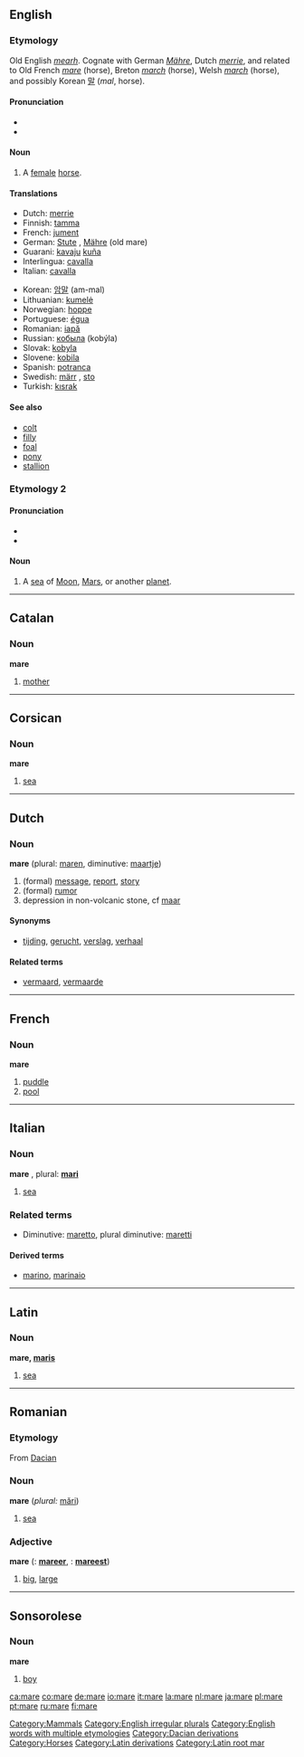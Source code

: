 ==English==
[[Category:Mammals]]

===Etymology===
Old English ''[[mearh]]''. Cognate with German ''[[Mähre]]'', Dutch ''[[merrie]]'', and related to Old French ''[[mare#Old French|mare]]'' (horse), Breton ''[[march#Breton|march]]'' (horse), Welsh ''[[march#Welsh|march]]'' (horse), and possibly Korean [[말]] (''mal'', horse).

====Pronunciation====
*{{SAMPA|/mE@/}}
*{{IPA|/'mɛəɻ/}}

====Noun====
{{en-noun|mare|mares}}
#A [[female]] [[horse]].

====Translations====
{{top}}
*Dutch: [[merrie]] {{f}}
*Finnish: [[tamma]]
*French: [[jument]] {{f}}
*German: [[Stute]] {{f}}, [[Mähre]] {{f}} (old mare)
*Guarani: [[kavaju]] [[kuña]] {{f}}
*Interlingua: [[cavalla]] {{f}}
*Italian: [[cavalla]] {{f}}
{{mid}}
*Korean: [[암말]] (am-mal) 
*Lithuanian: [[kumelė]] {{f}}
*Norwegian: [[hoppe]] {{f}}
*Portuguese: [[égua]] {{f}}
*Romanian: [[iapă]] {{f}}
*Russian: [[кобыла]] (kobýla) {{f}}
*Slovak: [[kobyla#Slovak|kobyla]] {{f}}
*Slovene: [[kobila]] {{f}}
*Spanish: [[potranca]] {{f}}
*Swedish: [[märr]] {{c}}, [[sto]] {{n}}
*Turkish: [[kısrak]]
{{bottom}}

====See also====
*[[colt]]
*[[filly]]
*[[foal]]
*[[pony]]
*[[stallion]]

===Etymology 2===
====Pronunciation====
*{{SAMPA|/mA:reI/}}
*{{w:IPA|/'marɛ/}}
====Noun====
{{en-noun|mare|maria}}

#A [[sea]] of [[Moon]], [[Mars]], or another [[planet]].

[[Category:English irregular plurals]]
[[Category:English words with multiple etymologies]]

----
==Catalan==
===Noun===
'''mare''' {{f}}

# [[mother]]

----
==Corsican==
===Noun===
'''mare''' {{m}}

# [[sea]]

----
==Dutch==
===Noun===
'''mare''' {{f}} (plural: [[maren]], diminutive: [[maartje]])

# (formal) [[message]], [[report]], [[story]]
# (formal) [[rumor]]
# depression in non-volcanic stone, cf [[maar]]

====Synonyms====
*[[tijding]], [[gerucht]], [[verslag]], [[verhaal]]

====Related terms====
*[[vermaard]], [[vermaarde]]

----
==French==
===Noun===
'''mare''' {{f}}

# [[puddle]]
# [[pool]]

----
==Italian==
===Noun===
'''mare''' {{m}}, plural: '''[[mari]]'''

# [[sea]]

===Related terms===
*Diminutive: [[maretto]], plural diminutive: [[maretti]]

====Derived terms====
*[[marino]], [[marinaio]]

----
==Latin==
===Noun===
'''mare, [[Wiktionary Appendix:Latin third declension|maris]]''' {{n}}
# [[sea]]

----
==Romanian==
===Etymology===
From [[Dacian]]

===Noun===
'''mare''' {{f}} (''plural:'' [[mări]])

# [[sea]]

===Adjective===
'''mare'''  ({{compar}}: '''[[mareer]]''', {{superl}}: '''[[mareest]]''')

# [[big]], [[large]]

----
==Sonsorolese==
===Noun===
'''mare'''

# [[boy]]

[[Category:Dacian derivations]]
[[Category:Horses]]
[[Category:Latin derivations]]
[[Category:Latin root mar]]

[[ca:mare]]
[[co:mare]]
[[de:mare]]
[[io:mare]]
[[it:mare]]
[[la:mare]]
[[nl:mare]]
[[ja:mare]]
[[pl:mare]]
[[pt:mare]]
[[ru:mare]]
[[fi:mare]]